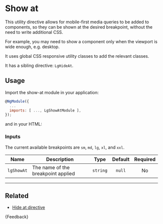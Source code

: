 
<Meta title="Helpers/Directives/Show at/Guide" />

# Show at

This utility directive allows for mobile-first media queries to be added to components, so they can be shown at the desired breakpoint, without the need to write additional CSS.

For example, you may need to show a component only when the viewport is wide enough, e.g. desktop.

It uses global CSS responsive utility classes to add the relevant classes.

It has a sibling directive: `LgHideAt`.

## Usage

Import the show-at module in your application:

```js
@NgModule({
  ...
  imports: [ ..., LgShowAtModule ],
});
```

and in your HTML:

<Source id="helpers-directives-show-at-examples--show-at-story"></Source>

### Inputs

The current available breakpoints are `sm`, `md`, `lg`, `xl`, and `xxl`.

| Name       | Description                        |   Type   | Default | Required |
|------------|------------------------------------|:--------:|:-------:|:--------:|
| `lgShowAt` | The name of the breakpoint applied | `string` | `null`  |    No    |

---

## Related

- [Hide at directive](./?path=/docs/helpers-directives-hide-at-guide--page)

<Markdown>{Feedback}</Markdown>
